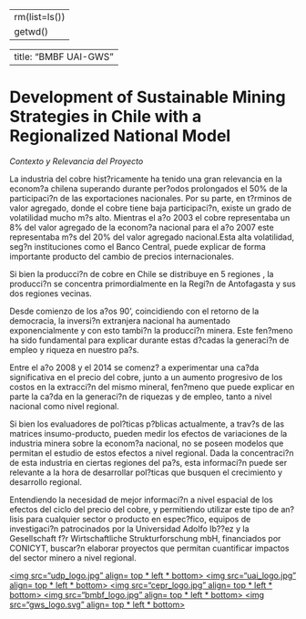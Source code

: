 
---
rm(list=ls())
getwd()
---

---
title: "BMBF UAI-GWS"
---

# Development of Sustainable Mining Strategies in Chile with a Regionalized National Model


*Contexto y Relevancia del Proyecto*

La industria del cobre hist?ricamente ha tenido una gran relevancia en la econom?a chilena superando durante per?odos prolongados el 50% de la participaci?n de las exportaciones nacionales. Por su parte, en t?rminos de valor agregado, donde el cobre tiene baja participaci?n, existe un grado de volatilidad mucho m?s alto.  Mientras el a?o 2003 el cobre representaba un 8% del valor agregado de la econom?a nacional para el a?o 2007 este representaba m?s del 20% del valor agregado nacional.Esta alta volatilidad, seg?n instituciones como el Banco Central, puede explicar de forma importante producto del cambio de precios internacionales.

Si bien la producci?n de cobre en Chile se distribuye en 5 regiones , la producci?n se concentra primordialmente en la Regi?n de Antofagasta y sus dos regiones vecinas. 

Desde comienzo de los a?os 90', coincidiendo con el retorno de la democracia, la inversi?n extranjera nacional ha aumentado exponencialmente y con esto tambi?n la producci?n minera. Este fen?meno ha sido fundamental para explicar durante estas d?cadas la generaci?n de empleo y riqueza en nuestro pa?s. 

Entre el a?o 2008 y el 2014 se comenz? a experimentar una ca?da significativa en el precio del cobre, junto a un aumento progresivo de los costos en la extracci?n del mismo mineral, fen?meno que puede explicar en parte la ca?da en la generaci?n de riquezas y de empleo, tanto a nivel nacional como nivel regional. 

Si bien los evaluadores de pol?ticas p?blicas actualmente, a trav?s de las matrices insumo-producto, pueden medir los efectos de variaciones de la industria minera sobre la econom?a nacional, no se poseen modelos que permitan el estudio de estos efectos a nivel regional. Dada la concentraci?n de esta industria en ciertas regiones del pa?s, esta informaci?n puede ser relevante a la hora de desarrollar pol?ticas que busquen el crecimiento y desarrollo regional.

Entendiendo la necesidad de mejor informaci?n a nivel espacial de los efectos del ciclo del precio del cobre, y permitiendo utilizar este tipo de an?lisis para cualquier sector o producto en espec?fico, equipos de investigaci?n patrocinados por la Universidad Adolfo Ib??ez y la Gesellschaft f?r Wirtschaftliche Strukturforschung mbH, financiados por CONICYT, buscar?n elaborar proyectos que permitan cuantificar impactos del sector minero a nivel regional.


<html>
<body>
<a href="www.udp.cl"><img src="udp_logo.jpg" align= top * left * bottom>
<a href="xxx"><img src="uai_logo.jpg" align= top * left * bottom>
<a href="xxx"><img src="cepr_logo.jpg" align= top * left * bottom>
<a href="xxx"><img src="bmbf_logo.jpg" align= top * left * bottom>
<a href="xxx"><img src="gws_logo.svg" align= top * left * bottom>

</body>
</html>

